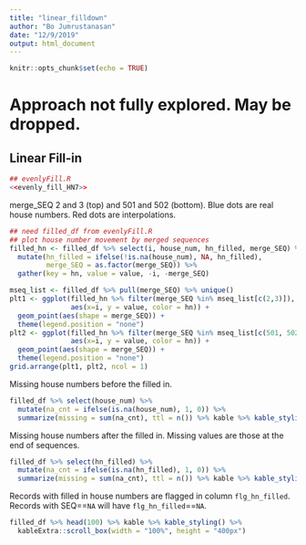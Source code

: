 ```yaml
---
title: "linear_filldown"
author: "Bo Jumrustanasan"
date: "12/9/2019"
output: html_document
---
```


```r
knitr::opts_chunk$set(echo = TRUE)
```

# Approach not fully explored. May be dropped. 

## Linear Fill-in

```r
## evenlyFill.R
<<evenly_fill_HN7>>
```

merge_SEQ 2 and 3 (top) and 501 and 502 (bottom). Blue dots are real house numbers. Red dots are interpolations.

```r
## need filled_df from evenlyFill.R
## plot house number movement by merged sequences
filled_hn <- filled_df %>% select(i, house_num, hn_filled, merge_SEQ) %>%
  mutate(hn_filled = ifelse(!is.na(house_num), NA, hn_filled),
         merge_SEQ = as.factor(merge_SEQ)) %>%
  gather(key = hn, value = value, -i, -merge_SEQ)

mseq_list <- filled_df %>% pull(merge_SEQ) %>% unique()
plt1 <- ggplot(filled_hn %>% filter(merge_SEQ %in% mseq_list[c(2,3)]), 
               aes(x=i, y = value, color = hn)) + 
  geom_point(aes(shape = merge_SEQ)) + 
  theme(legend.position = "none")
plt2 <- ggplot(filled_hn %>% filter(merge_SEQ %in% mseq_list[c(501, 502)]), 
               aes(x=i, y = value, color = hn)) + 
  geom_point(aes(shape = merge_SEQ)) + 
  theme(legend.position = "none")
grid.arrange(plt1, plt2, ncol = 1)
```

Missing house numbers before the filled in.

```r
filled_df %>% select(house_num) %>% 
  mutate(na_cnt = ifelse(is.na(house_num), 1, 0)) %>% 
  summarize(missing = sum(na_cnt), ttl = n()) %>% kable %>% kable_styling()
```

Missing house numbers after the filled in. Missing values are those at the end of sequences.

```r
filled_df %>% select(hn_filled) %>% 
  mutate(na_cnt = ifelse(is.na(hn_filled), 1, 0)) %>% 
  summarize(missing = sum(na_cnt), ttl = n()) %>% kable %>% kable_styling()
```

Records with filled in house numbers are flagged in column `flg_hn_filled`. Records with SEQ==`NA` will have `flg_hn_filled`==`NA`.

```r
filled_df %>% head(100) %>% kable %>% kable_styling() %>% 
  kableExtra::scroll_box(width = "100%", height = "400px")
```


